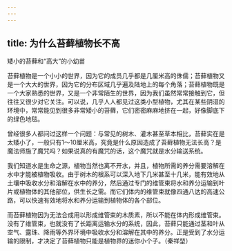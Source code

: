 ```yaml
---
---
---
```

title: 为什么苔藓植物长不高
---




矮小的苔藓和“高大”的小幼苗



苔藓植物是一个小小的世界，因为它的成员几乎都是几厘米高的侏儒；苔藓植物又是一个大大的世界，因为它的分布区域几乎遍及陆地上的每个角落；苔藓植物既是一个大家熟悉的世界，又是一个非常陌生的世界，因为我们虽然常常接触到它，但往往又很少对它关注。可以说，几乎人人都见过这类小型植物，尤其在某些阴湿的环境中，常常能见到很多非常矮小的苔藓，它们密密麻麻地挤在一起，好像脚底下的绿色地毯。

曾经很多人都问过这样一个问题：与常见的树木、灌木甚至草本相比，苔藓实在是太矮小了，一般只有1～10厘米高，究竟是什么原因造成了苔藓植物无法长高？是魔法师施了魔咒吗？如果说真的有魔咒的话，这个魔咒就是水分输送系统。

我们知道水是生命之源，植物当然也离不开水，并且，植物所需的养分需要溶解在水中才能被植物吸收。由于树木的根系可以深入地下几米甚至十几米，能有效地从土壤中吸收水分和溶解在水中的养分，然后通过专门的维管束将水和养分运输到叶片或植物体的其他部位，供生长之需。而它们体内的维管束就像四通八达的高速公路，可以快速有效地将水和养分运输到植物体的各个部位。



而苔藓植物因为无法合成用以形成维管束的木质素，所以不能在体内形成维管束。没有了维管束，也就没有了长距离运输水分的系统，因此，苔藓只能通过茎和叶从空气、露珠、降雨等外界环境中吸收水分和溶解在其中的养分。正是受到了水分运输的限制，才决定了苔藓植物只能是植物界的迷你小个子。（秦祥堃）